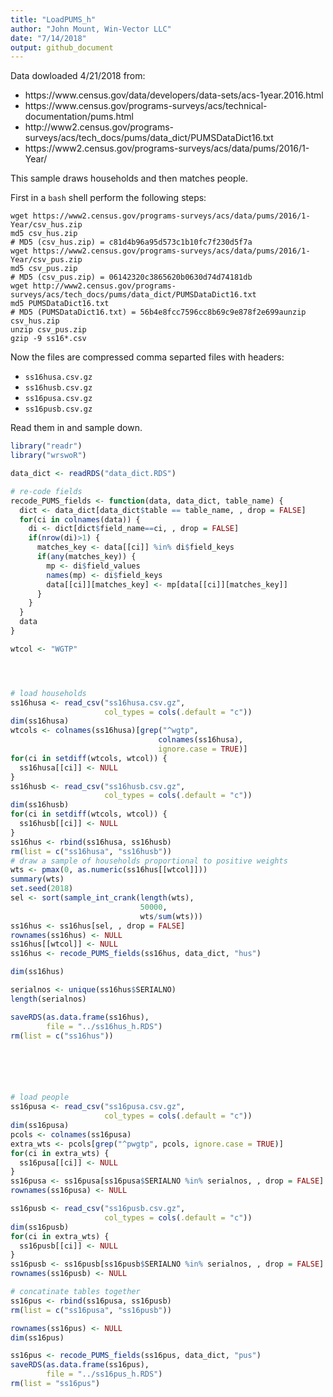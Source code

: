 ```yaml
---
title: "LoadPUMS_h"
author: "John Mount, Win-Vector LLC"
date: "7/14/2018"
output: github_document
---
```


Data dowloaded 4/21/2018 from:

* https://www.census.gov/data/developers/data-sets/acs-1year.2016.html
* https://www.census.gov/programs-surveys/acs/technical-documentation/pums.html
* http://www2.census.gov/programs-surveys/acs/tech_docs/pums/data_dict/PUMSDataDict16.txt
* https://www2.census.gov/programs-surveys/acs/data/pums/2016/1-Year/

This sample draws households and then matches people.

First in a `bash` shell perform the following steps:

```
wget https://www2.census.gov/programs-surveys/acs/data/pums/2016/1-Year/csv_hus.zip
md5 csv_hus.zip
# MD5 (csv_hus.zip) = c81d4b96a95d573c1b10fc7f230d5f7a
wget https://www2.census.gov/programs-surveys/acs/data/pums/2016/1-Year/csv_pus.zip
md5 csv_pus.zip
# MD5 (csv_pus.zip) = 06142320c3865620b0630d74d74181db
wget http://www2.census.gov/programs-surveys/acs/tech_docs/pums/data_dict/PUMSDataDict16.txt
md5 PUMSDataDict16.txt
# MD5 (PUMSDataDict16.txt) = 56b4e8fcc7596cc8b69c9e878f2e699aunzip csv_hus.zip
unzip csv_pus.zip
gzip -9 ss16*.csv
```

Now the files are compressed comma separted files with headers:

* `ss16husa.csv.gz`
* `ss16husb.csv.gz`
* `ss16pusa.csv.gz`
* `ss16pusb.csv.gz`

Read them in and sample down.

```r
library("readr")
library("wrswoR")

data_dict <- readRDS("data_dict.RDS")

# re-code fields
recode_PUMS_fields <- function(data, data_dict, table_name) {
  dict <- data_dict[data_dict$table == table_name, , drop = FALSE]
  for(ci in colnames(data)) {
    di <- dict[dict$field_name==ci, , drop = FALSE]
    if(nrow(di)>1) {
      matches_key <- data[[ci]] %in% di$field_keys
      if(any(matches_key)) {
        mp <- di$field_values
        names(mp) <- di$field_keys
        data[[ci]][matches_key] <- mp[data[[ci]][matches_key]]
      }
    }
  }
  data
}

wtcol <- "WGTP"




# load households
ss16husa <- read_csv("ss16husa.csv.gz",
                     col_types = cols(.default = "c"))
dim(ss16husa)
wtcols <- colnames(ss16husa)[grep("^wgtp", 
                                 colnames(ss16husa),
                                 ignore.case = TRUE)]
for(ci in setdiff(wtcols, wtcol)) {
  ss16husa[[ci]] <- NULL
}
ss16husb <- read_csv("ss16husb.csv.gz",
                     col_types = cols(.default = "c"))
dim(ss16husb)
for(ci in setdiff(wtcols, wtcol)) {
  ss16husb[[ci]] <- NULL
}
ss16hus <- rbind(ss16husa, ss16husb)
rm(list = c("ss16husa", "ss16husb"))
# draw a sample of households proportional to positive weights
wts <- pmax(0, as.numeric(ss16hus[[wtcol]]))
summary(wts)
set.seed(2018)
sel <- sort(sample_int_crank(length(wts), 
                             50000, 
                             wts/sum(wts)))
ss16hus <- ss16hus[sel, , drop = FALSE]
rownames(ss16hus) <- NULL
ss16hus[[wtcol]] <- NULL
ss16hus <- recode_PUMS_fields(ss16hus, data_dict, "hus")

dim(ss16hus)

serialnos <- unique(ss16hus$SERIALNO)
length(serialnos)

saveRDS(as.data.frame(ss16hus),
        file = "../ss16hus_h.RDS")
rm(list = c("ss16hus"))






# load people 
ss16pusa <- read_csv("ss16pusa.csv.gz",
                     col_types = cols(.default = "c"))
dim(ss16pusa)
pcols <- colnames(ss16pusa)
extra_wts <- pcols[grep("^pwgtp", pcols, ignore.case = TRUE)]
for(ci in extra_wts) {
  ss16pusa[[ci]] <- NULL
}
ss16pusa <- ss16pusa[ss16pusa$SERIALNO %in% serialnos, , drop = FALSE]
rownames(ss16pusa) <- NULL

ss16pusb <- read_csv("ss16pusb.csv.gz",
                     col_types = cols(.default = "c"))
dim(ss16pusb)
for(ci in extra_wts) {
  ss16pusb[[ci]] <- NULL
}
ss16pusb <- ss16pusb[ss16pusb$SERIALNO %in% serialnos, , drop = FALSE]
rownames(ss16pusb) <- NULL

# concatinate tables together
ss16pus <- rbind(ss16pusa, ss16pusb)
rm(list = c("ss16pusa", "ss16pusb"))

rownames(ss16pus) <- NULL
dim(ss16pus)

ss16pus <- recode_PUMS_fields(ss16pus, data_dict, "pus")
saveRDS(as.data.frame(ss16pus),
        file = "../ss16pus_h.RDS")
rm(list = "ss16pus")
```


